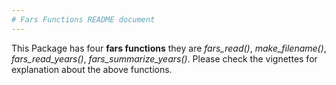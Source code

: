 ```yaml
---
# Fars Functions README document
---
```


  This Package has four **fars functions** they are *fars_read()*, *make_filename()*, *fars_read_years()*, *fars_summarize_years()*. Please check the vignettes for explanation about the above functions.
